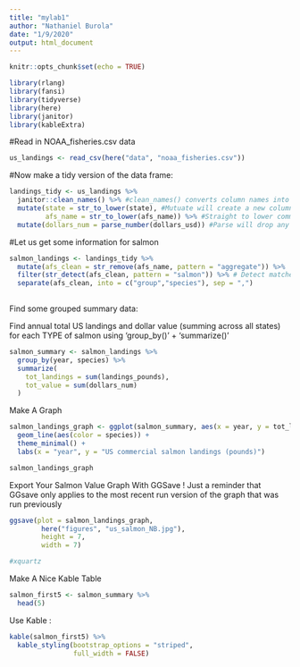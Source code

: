```yaml
---
title: "mylab1"
author: "Nathaniel Burola"
date: "1/9/2020"
output: html_document
---
```


```r
knitr::opts_chunk$set(echo = TRUE)
```

```r
library(rlang)
library(fansi)
library(tidyverse)
library(here)
library(janitor)
library(kableExtra)
```

#Read in NOAA_fisheries.csv data 
```r
us_landings <- read_csv(here("data", "noaa_fisheries.csv"))
```

#Now make a tidy version of the data frame:
```r
landings_tidy <- us_landings %>% 
  janitor::clean_names() %>% #clean_names() converts column names into lowercase 
  mutate(state = str_to_lower(state), #Mutuate will create a new column called state which  is a lowercase version of the state 
         afs_name = str_to_lower(afs_name)) %>% #Straight to lower command will rewrite words
  mutate(dollars_num = parse_number(dollars_usd)) #Parse will drop any non-numeric characters before or after the first number 
```

#Let us get some information for salmon 
```r
salmon_landings <- landings_tidy %>% 
  mutate(afs_clean = str_remove(afs_name, pattern = "aggregate")) %>% 
  filter(str_detect(afs_clean, pattern = "salmon")) %>% # Detect matches for crab
  separate(afs_clean, into = c("group","species"), sep = ",")
  
```

Find some grouped summary data: 

Find annual total US landings and dollar value (summing across all states) for each TYPE of salmon using 'group_by()' + 'summarize()' 

```r
salmon_summary <- salmon_landings %>%  
  group_by(year, species) %>%  
  summarize(
    tot_landings = sum(landings_pounds),
    tot_value = sum(dollars_num)
  )
```

Make A Graph 
```r
salmon_landings_graph <- ggplot(salmon_summary, aes(x = year, y = tot_landings, group = species)) +
  geom_line(aes(color = species)) +
  theme_minimal() +
  labs(x = "year", y = "US commercial salmon landings (pounds)")

salmon_landings_graph
```

Export Your Salmon Value Graph With GGSave 
! Just a reminder that GGsave only applies to the most recent run version of the graph that  was run previously 

```r
ggsave(plot = salmon_landings_graph, 
        here("figures", "us_salmon_NB.jpg"), 
        height = 7, 
        width = 7)

#xquartz 
```

Make A Nice Kable Table 
```r
salmon_first5 <- salmon_summary %>%  
  head(5)

```

Use Kable : 
```r
kable(salmon_first5) %>% 
  kable_styling(bootstrap_options = "striped", 
                full_width = FALSE)
```

